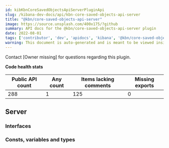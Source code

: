 ```yaml
---
id: kibKbnCoreSavedObjectsApiServerPluginApi
slug: /kibana-dev-docs/api/kbn-core-saved-objects-api-server
title: "@kbn/core-saved-objects-api-server"
image: https://source.unsplash.com/400x175/?github
summary: API docs for the @kbn/core-saved-objects-api-server plugin
date: 2022-08-01
tags: ['contributor', 'dev', 'apidocs', 'kibana', '@kbn/core-saved-objects-api-server']
warning: This document is auto-generated and is meant to be viewed inside our experimental, new docs system. Reach out in #docs-engineering for more info.
---
```




Contact [Owner missing] for questions regarding this plugin.

**Code health stats**

| Public API count  | Any count | Items lacking comments | Missing exports |
|-------------------|-----------|------------------------|-----------------|
| 288 | 1 | 125 | 0 |

## Server

### Interfaces
<DocDefinitionList data={kbnCoreSavedObjectsApiServerObj.server.interfaces}/>

### Consts, variables and types
<DocDefinitionList data={kbnCoreSavedObjectsApiServerObj.server.misc}/>

